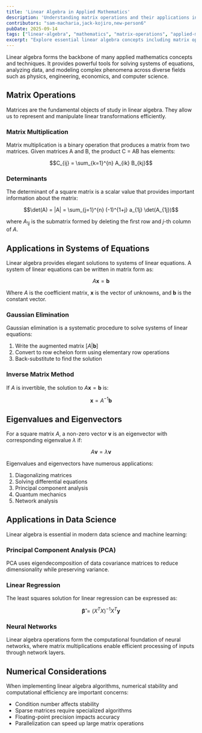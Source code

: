 ```yaml
---
title: 'Linear Algebra in Applied Mathematics'
description: 'Understanding matrix operations and their applications in solving real-world problems'
contributors: "sam-macharia,jack-kojiro,new-person6"
pubDate: 2025-09-14
tags: ["linear-algebra", "mathematics", "matrix-operations", "applied-mathematics", "engineering", "problem-solving"]
excerpt: "Explore essential linear algebra concepts including matrix operations, vector spaces, eigenvalues, and linear transformations with practical applications in engineering, data analysis, and computational problem-solving."
---
```



<UniversalContentContributors 
  contributors={frontmatter.contributors}
/>

Linear algebra forms the backbone of many applied mathematics concepts and techniques. It provides powerful tools for solving systems of equations, analyzing data, and modeling complex phenomena across diverse fields such as physics, engineering, economics, and computer science.

## Matrix Operations

Matrices are the fundamental objects of study in linear algebra. They allow us to represent and manipulate linear transformations efficiently.

### Matrix Multiplication

Matrix multiplication is a binary operation that produces a matrix from two matrices. Given matrices A and B, the product C = AB has elements:

$$C_{ij} = \sum_{k=1}^{n} A_{ik} B_{kj}$$

### Determinants

The determinant of a square matrix is a scalar value that provides important information about the matrix:

$$\det(A) = |A| = \sum_{j=1}^{n} (-1)^{1+j} a_{1j} \det(A_{1j})$$

where $A_{1j}$ is the submatrix formed by deleting the first row and $j$-th column of $A$.

## Applications in Systems of Equations

Linear algebra provides elegant solutions to systems of linear equations. A system of linear equations can be written in matrix form as:

$$A \mathbf{x} = \mathbf{b}$$

Where $A$ is the coefficient matrix, $\mathbf{x}$ is the vector of unknowns, and $\mathbf{b}$ is the constant vector.

### Gaussian Elimination

Gaussian elimination is a systematic procedure to solve systems of linear equations:

1. Write the augmented matrix $[A|\mathbf{b}]$
2. Convert to row echelon form using elementary row operations
3. Back-substitute to find the solution

### Inverse Matrix Method

If $A$ is invertible, the solution to $A\mathbf{x} = \mathbf{b}$ is:

$$\mathbf{x} = A^{-1}\mathbf{b}$$

## Eigenvalues and Eigenvectors

For a square matrix $A$, a non-zero vector $\mathbf{v}$ is an eigenvector with corresponding eigenvalue $\lambda$ if:

$$A\mathbf{v} = \lambda\mathbf{v}$$

Eigenvalues and eigenvectors have numerous applications:

1. Diagonalizing matrices
2. Solving differential equations
3. Principal component analysis
4. Quantum mechanics
5. Network analysis

## Applications in Data Science

Linear algebra is essential in modern data science and machine learning:

### Principal Component Analysis (PCA)

PCA uses eigendecomposition of data covariance matrices to reduce dimensionality while preserving variance.

### Linear Regression

The least squares solution for linear regression can be expressed as:

$$\mathbf{\hat{\beta}} = (X^T X)^{-1} X^T \mathbf{y}$$

### Neural Networks

Linear algebra operations form the computational foundation of neural networks, where matrix multiplications enable efficient processing of inputs through network layers.

## Numerical Considerations

When implementing linear algebra algorithms, numerical stability and computational efficiency are important concerns:

- Condition number affects stability
- Sparse matrices require specialized algorithms
- Floating-point precision impacts accuracy
- Parallelization can speed up large matrix operations

<AppliedMathematicsComments />
<TawkWidget />
<Copyright />